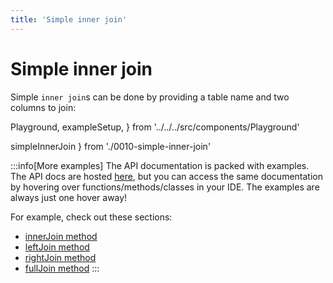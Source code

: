 ```yaml
---
title: 'Simple inner join'
---
```


# Simple inner join

Simple `inner join`s can be done by providing a table name and two columns to join:

  Playground,
  exampleSetup,
} from '../../../src/components/Playground'

  simpleInnerJoin
} from './0010-simple-inner-join'

<div style={{ marginBottom: '1em' }}>
  <Playground code={simpleInnerJoin} setupCode={exampleSetup} />
</div>

:::info[More examples]
The API documentation is packed with examples. The API docs are hosted [here](https://kysely-org.github.io/kysely-apidoc/),
but you can access the same documentation by hovering over functions/methods/classes in your IDE. The examples are always
just one hover away!

For example, check out these sections:
 - [innerJoin method](https://kysely-org.github.io/kysely-apidoc/interfaces/SelectQueryBuilder.html#innerJoin)
 - [leftJoin method](https://kysely-org.github.io/kysely-apidoc/interfaces/SelectQueryBuilder.html#leftJoin)
 - [rightJoin method](https://kysely-org.github.io/kysely-apidoc/interfaces/SelectQueryBuilder.html#rightJoin)
 - [fullJoin method](https://kysely-org.github.io/kysely-apidoc/interfaces/SelectQueryBuilder.html#fullJoin)
:::

